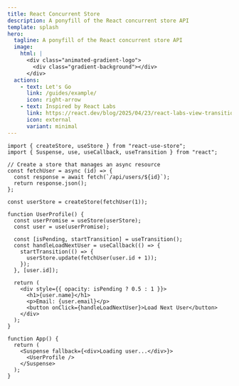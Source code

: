 ```yaml
---
title: React Concurrent Store
description: A ponyfill of the React concurrent store API
template: splash
hero:
  tagline: A ponyfill of the React concurrent store API
  image:
    html: |
      <div class="animated-gradient-logo">
        <div class="gradient-background"></div>
      </div>
  actions:
    - text: Let's Go
      link: /guides/example/
      icon: right-arrow
    - text: Inspired by React Labs
      link: https://react.dev/blog/2025/04/23/react-labs-view-transitions-activity-and-more#concurrent-stores
      icon: external
      variant: minimal
---
```


```tsx
import { createStore, useStore } from "react-use-store";
import { Suspense, use, useCallback, useTransition } from "react";

// Create a store that manages an async resource
const fetchUser = async (id) => {
  const response = await fetch(`/api/users/${id}`);
  return response.json();
};

const userStore = createStore(fetchUser(1));

function UserProfile() {
  const userPromise = useStore(userStore);
  const user = use(userPromise);

  const [isPending, startTransition] = useTransition();
  const handleLoadNextUser = useCallback(() => {
    startTransition(() => {
      userStore.update(fetchUser(user.id + 1));
    });
  }, [user.id]);

  return (
    <div style={{ opacity: isPending ? 0.5 : 1 }}>
      <h1>{user.name}</h1>
      <p>Email: {user.email}</p>
      <button onClick={handleLoadNextUser}>Load Next User</button>
    </div>
  );
}

function App() {
  return (
    <Suspense fallback={<div>Loading user...</div>}>
      <UserProfile />
    </Suspense>
  );
}
```
